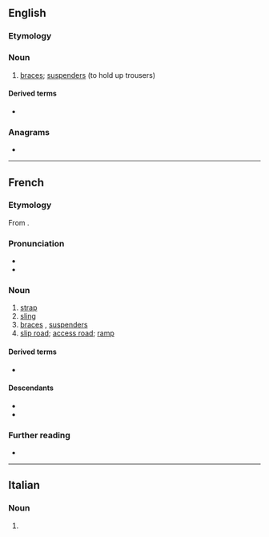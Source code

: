 ==English==

===Etymology===
{{bor|en|fr|bretelle}}

===Noun===
{{en-noun}}

# {{lb|en|dated|mostly|in the plural}} [[braces]]; [[suspenders]] (to hold up trousers)

====Derived terms====
* {{l|en|bretelled}}

===Anagrams===
* {{anagrams|en|a=beeellrt|bell tree}}

----

==French==

===Etymology===
From {{etyl|goh|fr}} {{m|goh|brittil}}.

===Pronunciation===
* {{fr-IPA}}
* {{audio|fr|Fr-bretelle.ogg|Audio}}

===Noun===
{{fr-noun|f}}

# [[strap]]
# [[sling]]
# [[braces]] {{gloss|UK}}, [[suspenders]] {{gloss|US}}
# [[slip road]]; [[access road]]; [[ramp]]

====Derived terms====
* {{l|fr|remonter les bretelles}}

====Descendants====
* {{desc|en|bretelle|bor=1}}
* {{desc|it|bretella|bor=1}}

===Further reading===
* {{R:TLFi}}

----

==Italian==

===Noun===
{{head|it|noun plural form|g=f}}

# {{plural of|it|bretella}}